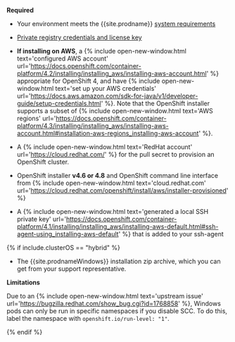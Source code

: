**Required**

- Your environment meets the {{site.prodname}} [system requirements]({{site.baseurl}}/getting-started/openshift/requirements)

- [Private registry credentials and license key]({{site.baseurl}}/getting-started/calico-enterprise)

- **If installing on AWS**, a {% include open-new-window.html text='configured AWS account' url='https://docs.openshift.com/container-platform/4.2/installing/installing_aws/installing-aws-account.html' %} appropriate for OpenShift 4,
  and have {% include open-new-window.html text='set up your AWS credentials' url='https://docs.aws.amazon.com/sdk-for-java/v1/developer-guide/setup-credentials.html' %}. Note that the OpenShift installer supports a subset of {% include open-new-window.html text='AWS regions' url='https://docs.openshift.com/container-platform/4.3/installing/installing_aws/installing-aws-account.html#installation-aws-regions_installing-aws-account' %}.

- A {% include open-new-window.html text='RedHat account' url='https://cloud.redhat.com/' %} for the pull secret to provision an OpenShift cluster.

- OpenShift installer **v4.6 or 4.8** and OpenShift command line interface from {% include open-new-window.html text='cloud.redhat.com' url='https://cloud.redhat.com/openshift/install/aws/installer-provisioned' %}

- A {% include open-new-window.html text='generated a local SSH private key' url='https://docs.openshift.com/container-platform/4.1/installing/installing_aws/installing-aws-default.html#ssh-agent-using_installing-aws-default' %} that is added to your ssh-agent

{% if include.clusterOS == "hybrid" %}
- The {{site.prodnameWindows}} installation zip archive, which you can get from your support representative.

**Limitations**

Due to an {% include open-new-window.html text='upstream issue' url='https://bugzilla.redhat.com/show_bug.cgi?id=1768858' %}, Windows pods can only be run in specific namespaces if you disable SCC.
To do this, label the namespace with `openshift.io/run-level: "1"`.

{% endif %}
